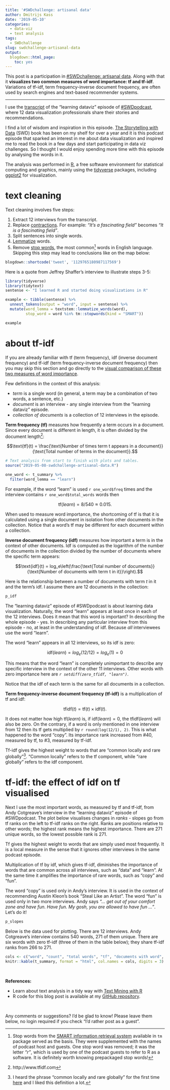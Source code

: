 ```yaml
---
title: '#SWDchallenge: artisanal data'
author: Dmitrijs Kass
date: '2019-05-10'
categories:
  - data-viz
  - text analysis
tags:
  - SWDchallenge
slug: swdchallenge-artisanal-data
output:
  blogdown::html_page:
    toc: yes
---
```


This post is a participation in [#SWDchallenge: artisanal data](http://www.storytellingwithdata.com/blog/2019/5/1/swdchallenge-artisanal-data). Along with that it **visualizes two common measures of word importance: tf and tf-idf**. Variations of tf-idf, term frequency-inverse document frequency, are often used by search engines and text-based recommender systems.

----

I use the [transcript](https://docs.google.com/document/d/1S2_63MUbvQs7fxWQrcuCNSl03fmDl1Vr3FjNjnbWK14/edit#) of the "learning dataviz" episode of [#SWDpodcast](http://www.storytellingwithdata.com/podcast), where 12 data visualization professionals share their stories and recommendations.

I find a lot of wisdom and inspiration in this episode. [The Storytelling with Data](http://www.storytellingwithdata.com/book) (SWD) book has been on my shelf for over a year and it is this podcast episode that sparked an interest in me about data visualization and inspired me to read the book in a few days and start participating in data viz challenges. So I thought I would enjoy spending more time with this episode by analysing the words in it.

The analysis was performed in [R](https://www.r-project.org/), a free software environment for statistical computing and graphics, mainly using the [tidyverse](https://www.tidyverse.org/) packages, including [ggplot2](https://ggplot2.tidyverse.org/) for visualization.


# text cleaning

Text cleaning involves five steps:

1. Extract 12 interviews from the transcript.
2. Replace [contractions](https://en.wikipedia.org/wiki/Contraction_(grammar)). For example: *"It's a fascinating field"* becomes *"It is a fascinating field"*.
3. Split sentences into single words. 
4. [Lemmatize](https://en.wikipedia.org/wiki/Lemmatisation) words. 
5. Remove [stop words](https://en.wikipedia.org/wiki/Stop_words), the most common[^1] words in English language. Skipping this step may lead to conclusions like on the map below:

```r
blogdown::shortcode('tweet', '1129765180987117569')
```

Here is a quote from Jeffrey Shaffer's interview to illustrate steps 3-5:

```r
library(tidyverse)
library(tidytext)
sentense <- "I learned R and started doing visualizations in R"

example <- tibble(sentense) %>% 
  unnest_tokens(output = "word", input = sentense) %>% 
  mutate(word_lemma = textstem::lemmatize_words(word),
         stop_word = word %in% tm::stopwords(kind = "SMART"))

example
```




# about tf-idf {#about-tf-idf}

If you are already familiar with tf (term frequency), idf (inverse document frequency) and tf-idf (term frequency-inverse document frequency) then you may skip this section and go directly to the [visual comparison of these two measures of word importance](#tfidf).



Few definitions in the context of this analysis:

* *term* is a single word (in general, a term may be a combination of two words, a sentence, etc.)
* *document* is an interview - any single interview from the "learning dataviz" episode. 
* *collection of documents* is a collection of 12 interviews in the episode.

**Term frequency (tf)** measures how frequently a term occurs in a document. Since every document is different in length, it is often divided by the document length[^2]: 

$$\text{tf}(t) = \frac{\text{Number of times term t appears in a document}}{\text{Total number of terms in the document}}.$$


```r
# Text analysis from start to finish with plots and tables.
source("2019-05-08-swdchallenge-artisanal-data.R")
```


```r
one_word <- t_summary %>% 
  filter(word_lemma == "learn")
```


For example, if the word "learn" is used `r one_word$freq` times and the interview contains `r one_word$total_words` words then

$$\text{tf}(learn)=8/540\approx0.015.$$

When used to measure word importance, the shortcoming of tf is that it is calculated using a single document in isolation from other documents in the collection. Notice that a word's tf may be different for each document within a collection.

**Inverse document frequency (idf)** measures how important a term is in the context of other documents. Idf is computed as the logarithm of the number of documents in the collection divided by the number of documents where the specific term appears:

$$\text{idf}(t) = log_e\left(\frac{\text{Total number of documents}}{\text{Number of documents with term t in it}}\right).$$

Here is the relationship between a number of documents with term $t$ in it and the term's idf. I assume there are 12 documents in the collection:

```r
p_idf
```


The "learning dataviz" episode of #SWDpodcast is about learning data visualization. Naturally, the word "learn" appears at least once in each of the 12 interviews. Does it mean that this word is important? In describing the whole episode - yes. In describing any particular interview from this episode - no, at least in the understanding of idf. Because *all* interviewees use the word "learn". 

The word "learn" appears in all 12 interviews, so its idf is zero: 

$$\text{idf}(learn)=log_e(12/12)=log_e(1)=0$$

This means that the word "learn" is completely unimportant to describe any specific interview in the context of the other 11 interviews. Other words with zero importance here are *`r setdiff(zero_tfidf, "learn")`*.

Notice that the idf of each term is the same for all documents in a collection.



**Term frequency-inverse document frequency (tf-idf)** is a multiplication of tf and idf:

$$\text{tfidf}(t) = \text{tf}(t) \times \text{idf}(t).$$

It does not matter how high $\text{tf}(learn)$ is, if $\text{idf}(learn)=0$, the $\text{tfidf}(learn)$ will also be zero. On the contrary, if a word is only mentioned in one interview from 12 then its tf gets multiplied by `r round(log(12/1), 2)`. This is what happened to the word "copy". Its importance rank increased from #40, measured by tf, to #3, measured by tf-idf.


Tf-idf gives the highest weight to words that are "common locally and rare globally"[^3]. "Common locally" refers to the tf component, while "rare globally" refers to the idf component.



# tf-idf: the effect of idf on tf visualised {#tfidf}

Next I use the most important words, as measured by tf and tf-idf, from Andy Cotgreave's interview in the "learning dataviz" episode of #SWDpodcast. The plot below visualises changes in *ranks* - slopes go from tf ranks on the left to tf-idf ranks on the right. Ranks are positions relative to other words; the highest rank means the highest importance. There are 271 unique words, so the lowest possible rank is 271.

Tf gives the highest weight to words that are simply used most frequently. It is a local measure in the sense that it ignores other interviews in the same podcast episode.

Multiplication of tf by idf, which gives tf-idf, diminishes the importance of words that are common across all interviews, such as "data" and "learn". At the same time it amplifies the importance of rare words, such as "copy" and "fun". 

The word "copy" is used only in Andy's interview. It is used in the context of recommending Austin Kleon's book “Steal Like an Artist”. The word “fun” is used only in two more interviews. Andy says *"... get out of your comfort zone and have fun. Have fun. My gosh, you are allowed to have fun ..."*. Let's do it!


```r
p_slopes
```

Below is the data used for plotting. There are 12 interviews. Andy Cotgreave's interview contains 540 words, 271 of them unique. There are six words with zero tf-idf (three of them in the table below); they share tf-idf ranks from 266 to 271.

```r
cols <- c("word", "count", "total words", "tf", "documents with word", "idf", "tf-idf", "rank by tf", "rank by idf")
knitr::kable(t_summary, format = "html", col.names = cols, digits = 3)
```



<br>

**References:**

* Learn about text analysis in a tidy way with [Text Mining with R](https://www.tidytextmining.com/)
* R code for this blog post is available at my [GitHub repository](https://github.com/dmitrijsk/blogdown-dmitrijskass/blob/master/content/post/2019-05-08-swdchallenge-artisanal-data.R).



<br>

Any comments or suggestions? I'd be glad to know! Please leave them below, no login required if you check "I'd rather post as a guest".




[^1]: Stop words from the [SMART information retrieval system](http://www.jmlr.org/papers/volume5/lewis04a/lewis04a.pdf) available in `tm` package served as the basis. They were supplemented with the names of podcast host and guests. One stop word was removed; it was the letter *"r"*, which is used by one of the podcast guests to refer to R as a software. It is definitely worth knowing prepackaged stop words!
[^2]: http://www.tfidf.com
[^3]: I heard the phrase "common locally and rare globally" for the first time [here](https://www.coursera.org/lecture/ml-foundations/calculating-tf-idf-vectors-1rg5n) and I liked this definition a lot.
